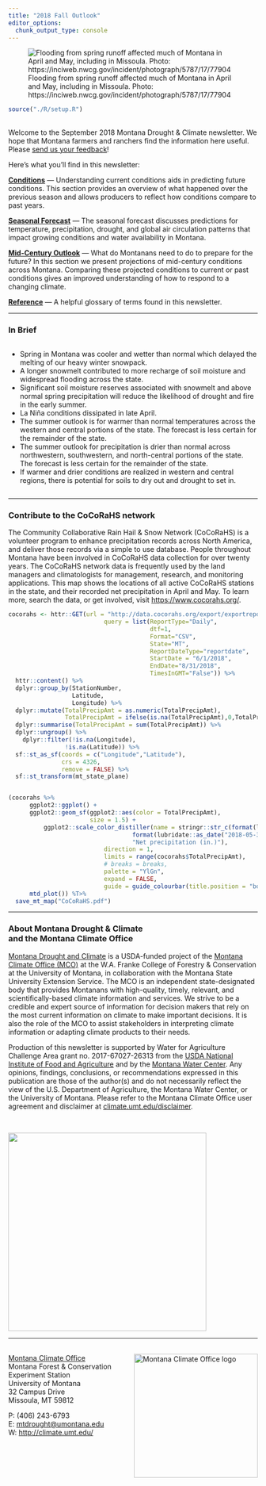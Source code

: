 ```yaml
---
title: "2018 Fall Outlook"
editor_options: 
  chunk_output_type: console
---
```


![Flooding from spring runoff affected much of Montana in April and May, including in Missoula. Photo: https://inciweb.nwcg.gov/incident/photograph/5787/17/77904](./img/Missoula_Floods.jpg)

```r
source("./R/setup.R")
```

## {-}

Welcome to the September 2018 Montana Drought & Climate newsletter. We hope that Montana farmers and ranchers find the information here useful. Please [send us your feedback](mailto:mtdrought@umontana.edu)!

Here's what you'll find in this newsletter:

[**Conditions**](./review.html) --- Understanding current conditions aids in predicting future conditions. This section provides an overview of what happened over the previous season and allows producers to reflect how conditions compare to past years.

[**Seasonal Forecast**](./forecast.html) --- The seasonal forecast discusses predictions for temperature, precipitation, drought, and global air circulation patterns that impact growing conditions and water availability in Montana.

[**Mid-Century Outlook**](./midcentury.html) --- What do Montanans need to do to prepare for the future? In this section we present projections of mid-century conditions across Montana. Comparing these projected conditions to current or past conditions gives an improved understanding of how to respond to a changing climate.

[**Reference**](./reference.html) --- A helpful glossary of terms found in this newsletter.

-----

### In Brief {-}

<div style="-webkit-columns: 2 300px;-moz-columns: 2 300px;columns: 2 300px;">
* Spring in Montana was cooler and wetter than normal which delayed the melting of our heavy winter snowpack.
* A longer snowmelt contributed to more recharge of soil moisture and widespread flooding across the state.
* Significant soil moisture reserves associated with snowmelt and above normal spring precipitation will reduce the likelihood of drought and fire in the early summer.
* La Niña conditions dissipated in late April.
* The summer outlook is for warmer than normal temperatures across the western and central portions of the state. The forecast is less certain for the remainder of the state.
* The summer outlook for precipitation is drier than normal across northwestern, southwestern, and north-central portions of the state. The forecast is less certain for the remainder of the state.
* If warmer and drier conditions are realized in western and central regions, there is potential for soils to dry out and drought to set in.
</div>

-----

### Contribute to the CoCoRaHS network {-}

The Community Collaborative Rain Hail & Snow Network (CoCoRaHS) is a volunteer program to enhance precipitation records across North America, and deliver those records via a simple to use database. People throughout Montana have been involved in CoCoRaHS data collection for over twenty years. The CoCoRaHS network data is frequently used by the land managers and climatologists for management, research, and monitoring applications. This map shows the locations of all active CoCoRaHS stations in the state, and their recorded net precipitation in April and May. To learn more, search the data, or get involved, visit [https://www.cocorahs.org/](https://www.cocorahs.org/).

```r

cocorahs <- httr::GET(url = "http://data.cocorahs.org/export/exportreports.aspx",
                           query = list(ReportType="Daily",
                                        dtf=1,
                                        Format="CSV",
                                        State="MT",
                                        ReportDateType="reportdate",
                                        StartDate = "6/1/2018",
                                        EndDate="8/31/2018",
                                        TimesInGMT="False")) %>%
  httr::content() %>%
  dplyr::group_by(StationNumber,
                  Latitude,
                  Longitude) %>%
  dplyr::mutate(TotalPrecipAmt = as.numeric(TotalPrecipAmt),
                TotalPrecipAmt = ifelse(is.na(TotalPrecipAmt),0,TotalPrecipAmt)) %>%
  dplyr::summarise(TotalPrecipAmt = sum(TotalPrecipAmt)) %>%
  dplyr::ungroup() %>%
    dplyr::filter(!is.na(Longitude),
                !is.na(Latitude)) %>%
  sf::st_as_sf(coords = c("Longitude","Latitude"),
               crs = 4326,
               remove = FALSE) %>%
  sf::st_transform(mt_state_plane)


(cocorahs %>%
      ggplot2::ggplot() +
      ggplot2::geom_sf(ggplot2::aes(color = TotalPrecipAmt),
                       size = 1.5) +
          ggplot2::scale_color_distiller(name = stringr::str_c(format(lubridate::as_date("2018-04-01"), '%B %d, %Y')," - \n",
                                   format(lubridate::as_date("2018-05-31"), '%B %d, %Y'),"\n",
                                   "Net precipitation (in.)"),
                           direction = 1,
                           limits = range(cocorahs$TotalPrecipAmt),
                           # breaks = breaks,
                           palette = "YlGn",
                           expand = FALSE,
                           guide = guide_colourbar(title.position = "bottom")) +
      mtd_plot()) %T>%
  save_mt_map("CoCoRaHS.pdf")

```

-----

### About **Montana Drought & Climate**<br>and the **Montana Climate Office** {-}
[Montana Drought and Climate](https://climate.umt.edu/mtdrought/) is a USDA-funded project of the [Montana Climate Office (MCO)](https://climate.umt.edu/) at the W.A. Franke College of Forestry & Conservation at the University of Montana, in collaboration with the Montana State University Extension Service. The MCO is an independent state-designated body that provides Montanans with high-quality, timely, relevant, and scientifically-based climate information and services. We strive to be a credible and expert source of information for decision makers that rely on the most current information on climate to make important decisions. It is also the role of the MCO to assist stakeholders in interpreting climate information or adapting climate products to their needs.

Production of this newsletter is supported by Water for Agriculture Challenge Area grant no. 2017-67027-26313 from the [USDA National Institute of Food and Agriculture](https://nifa.usda.gov/) and by the [Montana Water Center](http://www.montanawatercenter.org/). Any opinions, findings, conclusions, or recommendations expressed in this publication are those of the author(s) and do not necessarily reflect the view of the U.S. Department of Agriculture, the Montana Water Center, or the University of Montana. Please refer to the Montana Climate Office user agreement and disclaimer at [climate.umt.edu/disclaimer](http://climate.umt.edu/disclaimer/).

<br>
<div style="text-align: left;">
![](./img/NIFA_logo.jpg){style="width:400px;"}
</div>


-----

<br>
<a href="https://climate.umt.edu/" target="_blank">
  <img src="./img/MCO_logo.svg" alt="Montana Climate Office logo" style="width:250px;float:right;">
</a>
[Montana Climate Office](https://climate.umt.edu/)<br>
Montana Forest & Conservation Experiment Station<br>
University of Montana<br>
32 Campus Drive<br>
Missoula, MT 59812<br>

P: (406) 243-6793<br>
E: [mtdrought@umontana.edu](mailto:mtdrought@umontana.edu)<br>
W: [http://climate.umt.edu/](http://climate.umt.edu/)
